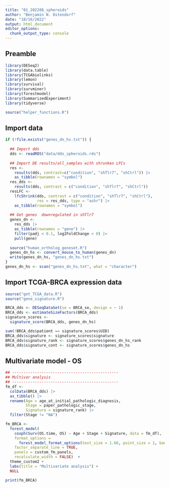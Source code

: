 ```yaml
---
title: "01_202208_spheroids"
author: "Benjamin N. Ostendorf"
date: "10/16/2022"
output: html_document
editor_options: 
  chunk_output_type: console
---
```


## Preamble
```r
library(DESeq2)
library(data.table)
library(TCGAbiolinks)
library(lemon)
library(survival)
library(survminer)
library(forestmodel)
library(SummarizedExperiment)
library(tidyverse)

source("helper_functions.R")
```

## Import data
```r
if (!file.exists("genes_dn_hs.txt")) {
  
  ## Import dds
  dds <- readRDS("data/dds_spheroids.rds")
  
  ## Import DE results/all_samples with shrunken LFCs
  res <- 
    results(dds, contrast=c("condition", "shTlr7", "shCtrl")) |>
    as_tibble(rownames = "symbol")
  res_dds <- 
    results(dds, contrast = c("condition", "shTlr7", "shCtrl"))
  resLFC <- 
    lfcShrink(dds, contrast = c("condition", "shTlr7", "shCtrl"),
              res = res_dds, type = "ashr") |>
    as_tibble(rownames = "symbol")
  
  ## Get genes  downregulated in shTlr7
  genes_dn <- 
    res_dds |>
    as_tibble(rownames = "gene") |>
    filter(padj < 0.1, log2FoldChange < 0) |>
    pull(gene)
  
  source("human_ortholog_geneset.R")
  genes_dn_hs <- convert_mouse_to_human(genes_dn)
  write(genes_dn_hs, "genes_dn_hs.txt")  
}
genes_dn_hs <- scan("genes_dn_hs.txt", what = "character")
```

## Import TCGA-BRCA expression data
```r
source("get_TCGA_data.R")
source("gene_signature.R")

BRCA_dds <- DESeqDataSet(se = BRCA_se, design = ~ 1)
BRCA_dds <- estimateSizeFactors(BRCA_dds)
signature_scores <- 
  signature_score(BRCA_dds, genes_dn_hs)

sum(!BRCA_dds$patient == signature_scores$UID)
BRCA_dds$signature <- signature_scores$signature
BRCA_dds$signature_rank <- signature_scores$genes_dn_hs_rank
BRCA_dds$signature_cont <- signature_scores$genes_dn_hs
```

## Multivariate model - OS
```r
## -----------------------------------------------
## Multivar analysis
## -----------------------------------------------
fm_df <- 
  colData(BRCA_dds) |>
  as_tibble() |>
  rename(Age = age_at_initial_pathologic_diagnosis, 
         Stage = paper_pathologic_stage, 
         Signature = signature_rank) |>
  filter(Stage != "NA")

fm_BRCA <-
  forest_model(
    coxph(Surv(OS.time, OS) ~ Age + Stage + Signature, data = fm_df),
    format_options =
      forest_model_format_options(text_size = 1.66, point_size = 1, banded = TRUE), 
    factor_separate_line = TRUE, 
    panels = custom_fm_panels, 
    recalculate_width = FALSE)  +
  theme_custom2 +
  labs(title = "Multivariate analysis") +
  NULL

print(fm_BRCA)
```
